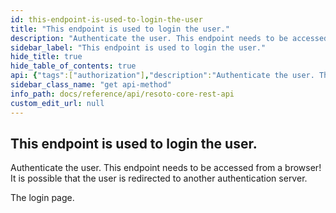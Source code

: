 ```yaml
---
id: this-endpoint-is-used-to-login-the-user
title: "This endpoint is used to login the user."
description: "Authenticate the user. This endpoint needs to be accessed from a browser! It is possible that the user is redirected to another authentication server."
sidebar_label: "This endpoint is used to login the user."
hide_title: true
hide_table_of_contents: true
api: {"tags":["authorization"],"description":"Authenticate the user. This endpoint needs to be accessed from a browser! It is possible that the user is redirected to another authentication server.","responses":{"200":{"description":"The login page."}},"method":"get","path":"/login","servers":[{"url":"https://{host}:{port}","variables":{"host":{"default":"localhost"},"port":{"default":"8900"}}}],"info":{"title":"Resoto Core REST API","version":"V1"},"postman":{"name":"This endpoint is used to login the user.","description":{"content":"Authenticate the user. This endpoint needs to be accessed from a browser! It is possible that the user is redirected to another authentication server.","type":"text/plain"},"url":{"path":["login"],"host":["{{baseUrl}}"],"query":[],"variable":[]},"method":"GET"}}
sidebar_class_name: "get api-method"
info_path: docs/reference/api/resoto-core-rest-api
custom_edit_url: null
---
```



## This endpoint is used to login the user.

Authenticate the user. This endpoint needs to be accessed from a browser! It is possible that the user is redirected to another authentication server.

<div><ApiTabs><TabItem label={"200"} value={"200"}><div>

The login page.

</div><div></div></TabItem></ApiTabs></div>
